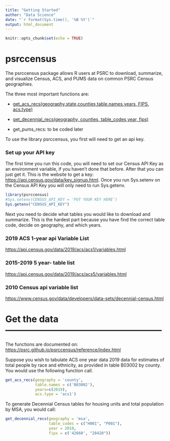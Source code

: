 ```yaml
---
title: "Getting Started"
author: "Data Science"
date: "`r format(Sys.time(), '%B %Y')`"
output: html_document
---
```


```r
knitr::opts_chunk$set(echo = TRUE)
```

# psrccensus

The psrccensus package allows R users at PSRC to download, summarize, and visualize Census, ACS, and PUMS data on common PSRC Census geographies.

The three most important functions are:

-   [get_acs_recs(geography,state,counties,table.names.years, FIPS, acs.type)](https://psrc.github.io/psrccensus/reference/get_acs_recs.html "function for getting ACS tables")

-   [get_decennial_recs(geography, counties, table_codes,year, fips)](https://psrc.github.io/psrccensus/reference/get_decennial_recs.html "functions for getting Census tables")

-   get_pums_recs: to be coded later

To use the library psrccensus, you first will need to get an api key.

### Set up your API key

The first time you run this code, you will need to set our Census API Key as an environment variable, if you haven't done that before. After that you can just get it. This is the website to get a key: <https://api.census.gov/data/key_signup.html>. Once you run Sys.setenv on the Census API Key you will only need to run Sys.getenv.

```r
library(psrccensus)
#Sys.setenv(CENSUS_API_KEY = 'PUT YOUR KEY HERE')
Sys.getenv("CENSUS_API_KEY")
```

Next you need to decide what tables you would like to download and summarize. This is the hardest part because you have find the correct table code, decide on geography, and which years.

### 2019 ACS 1-year api Variable List

<https://api.census.gov/data/2019/acs/acs1/variables.html>

### 2015-2019 5 year- table list

<https://api.census.gov/data/2019/acs/acs5/variables.html>

### 2010 Census api variable list

<https://www.census.gov/data/developers/data-sets/decennial-census.html>

# Get the data -----------------------------------------------------

The functions are documented on: <https://psrc.github.io/psrccensus/reference/index.html>

Suppose you wish to tabulate ACS one year data 2019 data for estimates of total people by race and ethnicity, as provided in table B03002 by county. You would use the following function call.

```r
get_acs_recs(geography = 'county',
             table.names = c('B03002'),
             years=c(2019),
             acs.type = 'acs1')


```

To generate Decennial Census tables for housing units and total population by MSA, you would call:

```r
get_decennial_recs(geography = 'msa',
                   table_codes = c("H001", "P001"),
                   year = 2010,
                   fips = c('42660', "28420"))

```
